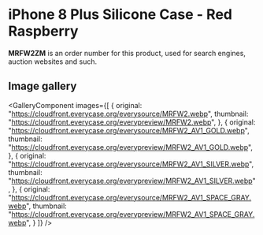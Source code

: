 
# iPhone 8 Plus Silicone Case - Red Raspberry

<Callout type='info' emoji='👉🏻'>**MRFW2ZM** is an order number for this product, used for search engines, auction websites and such.</Callout>

## Image gallery

<GalleryComponent
    images={[
      {
        original: "https://cloudfront.everycase.org/everysource/MRFW2.webp",
        thumbnail: "https://cloudfront.everycase.org/everypreview/MRFW2.webp",
      },
      {
        original: "https://cloudfront.everycase.org/everysource/MRFW2_AV1_GOLD.webp",
        thumbnail: "https://cloudfront.everycase.org/everypreview/MRFW2_AV1_GOLD.webp",
      },
      {
        original: "https://cloudfront.everycase.org/everysource/MRFW2_AV1_SILVER.webp",
        thumbnail: "https://cloudfront.everycase.org/everypreview/MRFW2_AV1_SILVER.webp",
      },
      {
        original: "https://cloudfront.everycase.org/everysource/MRFW2_AV1_SPACE_GRAY.webp",
        thumbnail: "https://cloudfront.everycase.org/everypreview/MRFW2_AV1_SPACE_GRAY.webp",
      }
    ]}
  />
